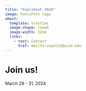 ```yaml
---
title: "FoolsFest 2024"
image: FoolsFest logo
about: 
  template: trestles
  image-shape: round
  image-width: 22em
  links:
    - text: Contact
      href: mailto:nvpatin@ucsd.edu
---
```


# Join us!

March 28 - 31, 2024
